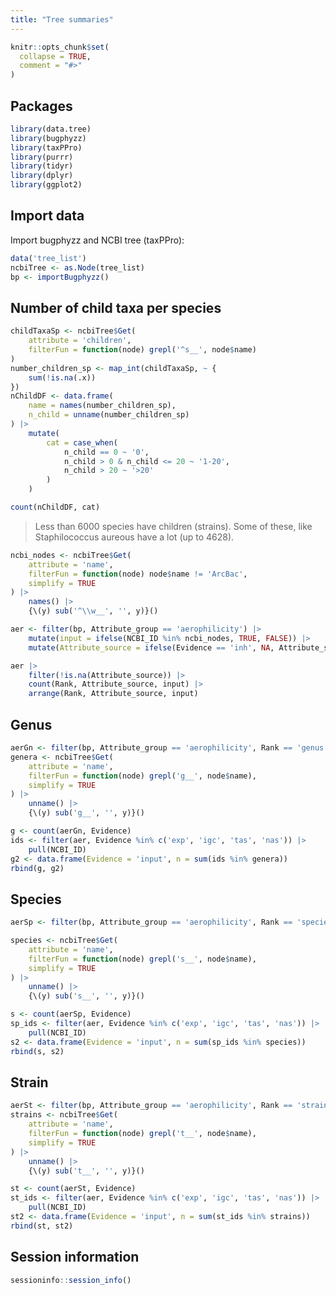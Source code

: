 ```yaml
---
title: "Tree summaries"
---
```


```r
knitr::opts_chunk$set(
  collapse = TRUE,
  comment = "#>"
)
```

## Packages

```r
library(data.tree)
library(bugphyzz)
library(taxPPro)
library(purrr)
library(tidyr)
library(dplyr)
library(ggplot2)
```

## Import data

Import bugphyzz and NCBI tree (taxPPro):

```r
data('tree_list')
ncbiTree <- as.Node(tree_list)
bp <- importBugphyzz()
```

## Number of child taxa per species

```r
childTaxaSp <- ncbiTree$Get(
    attribute = 'children',
    filterFun = function(node) grepl('^s__', node$name)
)
number_children_sp <- map_int(childTaxaSp, ~ {
    sum(!is.na(.x))
})
nChildDF <- data.frame(
    name = names(number_children_sp),
    n_child = unname(number_children_sp) 
) |> 
    mutate(
        cat = case_when(
            n_child == 0 ~ '0',
            n_child > 0 & n_child <= 20 ~ '1-20',
            n_child > 20 ~ '>20'
        )
    )

count(nChildDF, cat)
```

> Less than 6000 species have children (strains). Some of these, like
Staphilococcus aureous have a lot (up to 4628).


```r
ncbi_nodes <- ncbiTree$Get(
    attribute = 'name',
    filterFun = function(node) node$name != 'ArcBac',
    simplify = TRUE
) |>
    names() |> 
    {\(y) sub('^\\w__', '', y)}()
```



```r
aer <- filter(bp, Attribute_group == 'aerophilicity') |> 
    mutate(input = ifelse(NCBI_ID %in% ncbi_nodes, TRUE, FALSE)) |> 
    mutate(Attribute_source = ifelse(Evidence == 'inh', NA, Attribute_source))
```

```r
aer |> 
    filter(!is.na(Attribute_source)) |> 
    count(Rank, Attribute_source, input) |> 
    arrange(Rank, Attribute_source, input)
```

## Genus

```r
aerGn <- filter(bp, Attribute_group == 'aerophilicity', Rank == 'genus')
genera <- ncbiTree$Get(
    attribute = 'name',
    filterFun = function(node) grepl('g__', node$name),
    simplify = TRUE
) |> 
    unname() |> 
    {\(y) sub('g__', '', y)}()

g <- count(aerGn, Evidence)
ids <- filter(aer, Evidence %in% c('exp', 'igc', 'tas', 'nas')) |> 
    pull(NCBI_ID)
g2 <- data.frame(Evidence = 'input', n = sum(ids %in% genera))
rbind(g, g2)
```


## Species

```r
aerSp <- filter(bp, Attribute_group == 'aerophilicity', Rank == 'species')

species <- ncbiTree$Get(
    attribute = 'name',
    filterFun = function(node) grepl('s__', node$name),
    simplify = TRUE
) |> 
    unname() |> 
    {\(y) sub('s__', '', y)}()

s <- count(aerSp, Evidence)
sp_ids <- filter(aer, Evidence %in% c('exp', 'igc', 'tas', 'nas')) |> 
    pull(NCBI_ID)
s2 <- data.frame(Evidence = 'input', n = sum(sp_ids %in% species))
rbind(s, s2)
```


## Strain

```r
aerSt <- filter(bp, Attribute_group == 'aerophilicity', Rank == 'strain')
strains <- ncbiTree$Get(
    attribute = 'name',
    filterFun = function(node) grepl('t__', node$name),
    simplify = TRUE
) |> 
    unname() |> 
    {\(y) sub('t__', '', y)}()

st <- count(aerSt, Evidence)
st_ids <- filter(aer, Evidence %in% c('exp', 'igc', 'tas', 'nas')) |> 
    pull(NCBI_ID)
st2 <- data.frame(Evidence = 'input', n = sum(st_ids %in% strains))
rbind(st, st2)
```

## Session information

```r
sessioninfo::session_info()
```

